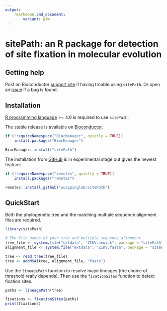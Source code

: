 ```yaml
---
output: 
    rmarkdown::md_document:
        variant: gfm
---
```


# sitePath: an R package for detection of site fixation in molecular evolution

## Getting help

Post on Bioconductor [support site](https://support.bioconductor.org/) if having trouble using `sitePath`. Or open an [issue](https://github.com/wuaipinglab/sitePath/issues/new?assignees=&labels=&template=bug_report.md&title=) if a bug is found.

## Installation

[R programming language](https://cran.r-project.org/) >= 4.0 is required to use `sitePath`.

The stable release is available on [Bioconductor](https://bioconductor.org/packages/release/bioc/html/sitePath.html).
```r
if (!requireNamespace("BiocManager", quietly = TRUE))
    install.packages("BiocManager")

BiocManager::install("sitePath")
```

The installation from [GitHub](https://github.com/wuaipinglab/sitePath/) is in experimental stage but gives the newest feature:
```r
if (!requireNamespace("remotes", quietly = TRUE))
    install.packages("remotes")

remotes::install_github("wuaipinglab/sitePath")
```

## QuickStart

Both the phylogenetic tree and the matching multiple sequence alignment files are required.

```r
library(sitePath)

# The file names of your tree and multiple sequence alignment
tree_file <- system.file("extdata", "ZIKV.newick", package = "sitePath")
alignment_file <- system.file("extdata", "ZIKV.fasta", package = "sitePath")

tree <- read.tree(tree_file)
tree <- addMSA(tree, alignment_file, "fasta")
```

Use the `lineagePath` function to resolve major lineages (the choice of threshold really depends). Then use the `fixationSites` function to detect fixation sites.

```r
paths <- lineagePath(tree)

fixations <- fixationSites(paths)
print(fixations)
```
